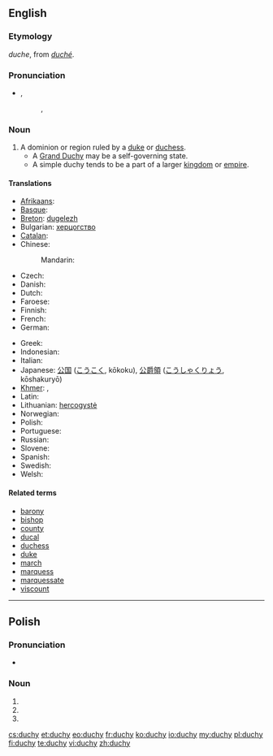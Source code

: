 ==English==

===Etymology===
{{etyl|enm}} ''duche'', from {{etyl|xno}} ''[[duché]]''.

===Pronunciation===
* {{IPA|/ˈdʌtʃi/}}, {{qualifier|some accents}} {{IPA|/ˈdjuːʃi/}}
*: {{rhymes|ʌtʃi}}, {{rhymes|uːʃi}}

===Noun===
{{wikipedia}}
{{en-noun|duchies}}

# A dominion or region ruled by a [[duke]] or [[duchess]].
#* A [[Grand Duchy]] may be a self-governing state.
#* A simple duchy tends to be a part of a larger [[kingdom]] or [[empire]].

====Translations====
{{trans-top|a dominion or region ruled by a duke or duchess}}
* [[Afrikaans]]: {{t|af|hertogdom}}
* [[Basque]]: {{t|eu|dukerri}}
* [[Breton]]: [[dugelezh]] {{f}}
* Bulgarian: [[херцогство]] {{n}}
* [[Catalan]]: {{t|ca|ducado}}
* Chinese:
*: Mandarin: {{t|zh|公國|tr=Gōngguó|sc=Hani}}
* Czech: {{t-|cs|vévodství|n}}
* Danish: {{t|da|hertugdømme}}
* Dutch: {{t-|nl|hertogdom|n}}
* Faroese: {{t|fo|hertugadømi|n}}
* Finnish: {{t-|fi|herttuakunta}}
* French: {{t+|fr|duché|m}}
* German: {{t-|de|Herzogtum|n}}
{{trans-mid}}
* Greek: {{t|el|δουκάτο|n|tr=doukáto|sc=Grek}}
* Indonesian: {{t|id|kadipaten|xs=Indonesian}}
* Italian: {{t+|it|ducato|m}}
* Japanese: [[公国]] ([[こうこく]], kōkoku), [[公爵領]] ([[こうしゃくりょう]], kōshakuryō)
* [[Khmer]]: {{t|km|អ្នកឧកញ៉ាណាខេត្ត|sc=Khmr|tr=neak oknyaa naa kʰaet}}, {{t|km|ចៅពញាណាខេត្ត|sc=Khmr|tr=chav pnyie naa kʰaet}}
* Latin: {{t|la|ducatum}}
* Lithuanian: [[hercogystė]] {{f}}
* Norwegian: {{t|no|hertugdømme}}
* Polish: {{t+|pl|księstwo|n}}
* Portuguese: {{t|pt|ducado}}
* Russian: {{t+|ru|герцогство}}
* Slovene: {{t+|sl|vojvodina|f}}
* Spanish: {{t+|es|ducado|m}}
* Swedish: {{t|sv|hertigdöme}}
* Welsh: {{t|cy|dugiaeth}}
{{trans-bottom}}

====Related terms====
* [[barony]]
* [[bishop]]
* [[county]]
* [[ducal]]
* [[duchess]]
* [[duke]]
* [[march]]
* [[marquess]]
* [[marquessate]]
* [[viscount]]
----
==Polish==

===Pronunciation===
* {{IPA|/ˈd̪uxɨ/|lang=pl}}

===Noun===
{{infl|pl|noun form}}

# {{inflection of|lang=pl|duch||nom|p}}
# {{inflection of|lang=pl|duch||acc|p}}
# {{inflection of|lang=pl|duch||voc|p}}

[[cs:duchy]]
[[et:duchy]]
[[eo:duchy]]
[[fr:duchy]]
[[ko:duchy]]
[[io:duchy]]
[[my:duchy]]
[[pl:duchy]]
[[fi:duchy]]
[[te:duchy]]
[[vi:duchy]]
[[zh:duchy]]
